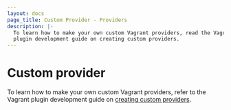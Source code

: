 ```yaml
---
layout: docs
page_title: Custom Provider - Providers
description: |-
  To learn how to make your own custom Vagrant providers, read the Vagrant
  plugin development guide on creating custom providers.
---
```


# Custom provider

To learn how to make your own custom Vagrant providers, refer to the Vagrant plugin development guide on [creating custom providers](/vagrant/docs/plugins/providers).
